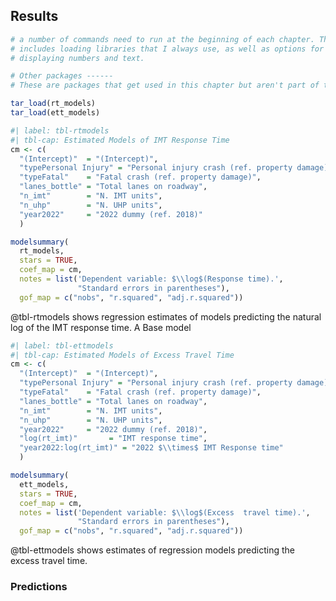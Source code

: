## Results

```r
# a number of commands need to run at the beginning of each chapter. This
# includes loading libraries that I always use, as well as options for 
# displaying numbers and text.
```

```r
# Other packages ------
# These are packages that get used in this chapter but aren't part of the default set.
```




```r
tar_load(rt_models)
tar_load(ett_models)
```



```r
#| label: tbl-rtmodels
#| tbl-cap: Estimated Models of IMT Response Time
cm <- c(
  "(Intercept)"  = "(Intercept)",
  "typePersonal Injury" = "Personal injury crash (ref. property damage)",
  "typeFatal"    = "Fatal crash (ref. property damage)",
  "lanes_bottle" = "Total lanes on roadway",
  "n_imt"        = "N. IMT units",
  "n_uhp"        = "N. UHP units",
  "year2022"     = "2022 dummy (ref. 2018)"
  )

modelsummary(
  rt_models, 
  stars = TRUE,
  coef_map = cm, 
  notes = list('Dependent variable: $\\log$(Response time).', 
               "Standard errors in parentheses"),
  gof_map = c("nobs", "r.squared", "adj.r.squared"))
```

@tbl-rtmodels shows regression estimates of models predicting the natural log of
the IMT response time. A Base model


```r
#| label: tbl-ettmodels
#| tbl-cap: Estimated Models of Excess Travel Time
cm <- c(
  "(Intercept)"  = "(Intercept)",
  "typePersonal Injury" = "Personal injury crash (ref. property damage)",
  "typeFatal"    = "Fatal crash (ref. property damage)",
  "lanes_bottle" = "Total lanes on roadway",
  "n_imt"        = "N. IMT units",
  "n_uhp"        = "N. UHP units",
  "year2022"     = "2022 dummy (ref. 2018)",
  "log(rt_imt)"       = "IMT response time",
  "year2022:log(rt_imt)" = "2022 $\\times$ IMT Response time"
  )

modelsummary(
  ett_models, 
  stars = TRUE,
  coef_map = cm, 
  notes = list('Dependent variable: $\\log$(Excess  travel time).', 
               "Standard errors in parentheses"),
  gof_map = c("nobs", "r.squared", "adj.r.squared"))
```

@tbl-ettmodels shows estimates of regression models predicting the excess travel time.


### Predictions

